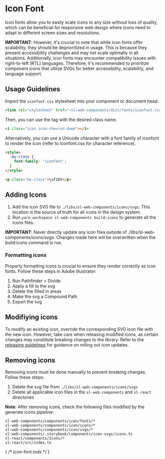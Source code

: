 
<Meta of={Stories} />

# Icon Font

Icon fonts allow you to easily scale icons to any size without loss of quality, which can be beneficial for responsive web design where icons need to adapt to different screen sizes and resolutions.

**IMPORTANT**: However, it's crucial to note that while icon fonts offer scalability, they should be deprioritized in usage. This is because they present accessibility challenges and may not scale optimally in all situations. Additionally, icon fonts may encounter compatibility issues with right-to-left (RTL) languages. Therefore, it's recommended to prioritize component icons that utilize SVGs for better accessibility, scalability, and language support.

## Usage Guidelines

Import the `iconfont.css` stylesheet into your component or document head.

```html
<link rel="stylesheet" href="~sl-web-components/dist/fonts/iconfont.css" />
```

Then, you can use the <i></i> tag with the desired class name.

```html
<i class="icon icon-chevron-down"></i>
```

Alternatively, you can use a Unicode character with a font family of iconfont to render the icon (refer to iconfont.css for character reference).

```html
<style>
  .my-class {
    font-family: 'iconfont';
  }
</style>

<p class="my-class">\uf105</p>
```

## Adding Icons

1. Add the icon SVG file to `./libs/sl-web-components/icons/svgs`.  This location is the source of truth for all icons in the design system.
2. Run `yarn workspace sl-web-components build:icons` to generate all the icons files.

**IMPORTANT**: Never directly update any icon files outside of ./libs/sl-web-components/icons/svgs. Changes made here will be overwritten when the build:icons command is run.

### Formatting icons

Properly formatting icons is crucial to ensure they render correctly as icon fonts. Follow these steps in Adobe Illustrator:

  1. Run Pathfinder > Divide
  2. Apply a fill to the svg
  3. Delete the filled in areas
  4. Make the svg a Compound Path
  5. Export the svg

## Modifiying icons

To modify an existing icon, override the corresponding SVG icon file with the new icon. However, take care when releasing modified icons, as certain changes may constitute breaking changes to the library. Refer to the [releasing guidelines](./RELEASING.mdx) for guidance on rolling out icon updates.

## Removing icons

Removing icons must be done manually to prevent breaking changes. Follow these steps:

1. Delete the svg file from `./libs/sl-web-components/icons/svgs`
2. Delete all applicable icon files in the `sl-web-components` and `sl-react` directories

**Note:** After removing icons, check the following files modified by the generate icons pipeline:

```
sl-web-components/components/icon/fonts/*
sl-web-components/components/icon/icons/*
sl-web-components/components/icon/svgs/*
sl-web-components/.storybook/components/icon-svgs/icons.ts
sl-react/components/Icons/*
sl-react/src/index.ts
```

<Canvas of={Stories.IconFont} sourceState="none" />

{ /* icon-font.mdx */ }